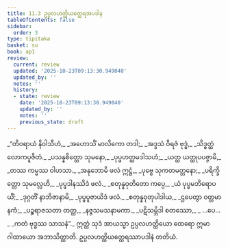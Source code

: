```yaml
---
title: 11.3 ဥပ္ပလဟတ္ထိယတ္ထေရအပဒါန
tableOfContents: false
sidebar:
  order: 3
type: tipitaka
basket: su
book: ap1
review:
  current: review
  updated: '2025-10-23T09:13:30.949040'
  updated_by: ''
  notes: ''
  history:
  - state: review
    date: '2025-10-23T09:13:30.949040'
    updated_by: ''
    notes: ''
    previous_state: draft
---
```



<ReviewStatus review={frontmatter.review} showDetails={true} />

<HypothesisAnnotation frontmatter={frontmatter} />

<DynamicBreadcrumb />

<Division number="13" book="ap1" e="ch" v="20" p="155">

<Paragraph number="1868" type="verses" book="ap1">
_“တိဝရာယံ နိဝါသီဟံ,_  
_အဟောသိံ မာလိကော တဒါ;_  
_အဒ္ဒသံ ဝိရဇံ ဗုဒ္ဓံ,_  
_သိဒ္ဓတ္ထံ လောကပူဇိတံ._  

</Paragraph>

</Division>
<Division number="14" book="ap1" e="ch" v="20" p="155">

<Paragraph number="1869" type="verses" book="ap1">
_ပသန္နစိတ္တော သုမနော,_  
_ပုပ္ဖဟတ္ထမဒါသဟံ;_  
_ယတ္ထ ယတ္ထုပပဇ္ဇာမိ,_  
_တဿ ကမ္မဿ ဝါဟသာ._  

</Paragraph>

</Division>
<Division number="15" book="ap1" e="ch" v="20" p="155">

<Paragraph number="1870" type="verses" book="ap1">
_အနုဘောမိ ဖလံ ဣဋ္ဌံ,_  
_ပုဗ္ဗေ သုကတမတ္တနော;_  
_ပရိက္ခိတ္တော သုမလ္လေဟိ,_  
_ပုပ္ဖဒါနဿိဒံ ဖလံ._  

</Paragraph>

</Division>
<Division number="16" book="ap1" e="ch" v="20" p="155">

<Paragraph number="1871" type="verses" book="ap1">
_စတုန္နဝုတိတော ကပ္ပေ,_  
_ယံ ပုပ္ဖမဘိရောပယိံ;_  
_ဒုဂ္ဂတိံ နာဘိဇာနာမိ,_  
_ပုပ္ဖပူဇာယိဒံ ဖလံ._  

</Paragraph>

</Division>
<Division number="17" book="ap1" e="ch" v="20" p="155">

<Paragraph number="1872" type="verses" book="ap1">
_စတုန္နဝုတုပါဒါယ,_  
_ဌပေတွာ ဝတ္တမာနကံ;_  
_ပဉ္စရာဇသတာ တတ္ထ,_  
_နဇ္ဇသမသနာမကာ._  

</Paragraph>

</Division>
<Division number="18" book="ap1" e="ch" v="20" p="155">

<Paragraph number="1873" type="verses" book="ap1">
_ပဋိသမ္ဘိဒါ စတဿော,_  
_ …ပေ… _  
_ကတံ ဗုဒ္ဓဿ သာသနံ”._  

</Paragraph>

<Paragraph number="1874" book="ap1">
ဣတ္ထံ သုဒံ အာယသ္မာ ဥပ္ပလဟတ္ထိယော ထေရော ဣမာ ဂါထာယော အဘာသိတ္ထာတိ.

</Paragraph>
</Division>

<Paragraph number="1875" type="center" book="ap1">
ဥပ္ပလဟတ္ထိယတ္ထေရဿာပဒါနံ တတိယံ.
</Paragraph>